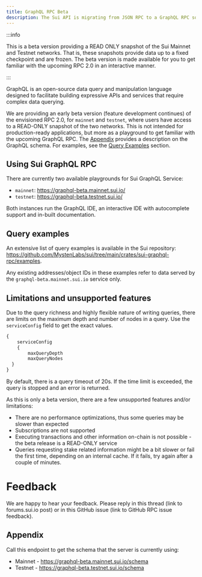 ```yaml
---
title: GraphQL RPC Beta
description: The Sui API is migrating from JSON RPC to a GraphQL RPC soon. A beta version is available to you for testing.
---
```


:::info

This is a beta version providing a READ ONLY snapshot of the Sui Mainnet and Testnet networks. That is, these snapshots provide data up to a fixed checkpoint and are frozen. The beta version is made available for you to get familiar with the upcoming RPC 2.0 in an interactive manner.

:::

GraphQL is an open-source data query and manipulation language designed to facilitate building expressive APIs and services that require complex data querying. 

We are providing an early beta version (feature development continues) of the envisioned RPC 2.0, for `mainnet` and `testnet`, where users have access to a READ-ONLY snapshot of the two networks. This is not intended for production-ready applications, but more as a playground to get familiar with the upcoming GraphQL RPC. The [Appendix](#appendix) provides a description on the GraphQL schema. For examples, see the [Query Examples](#query-examples) section.

## Using Sui GraphQL RPC

There are currently two available playgrounds for Sui GraphQL Service:
- `mainnet`: https://graphql-beta.mainnet.sui.io/
- `testnet`: https://graphql-beta.testnet.sui.io/

Both instances run the GraphQL IDE, an interactive IDE with autocomplete support and in-built documentation.

## Query examples

An extensive list of query examples is available in the Sui repository: https://github.com/MystenLabs/sui/tree/main/crates/sui-graphql-rpc/examples.

Any existing addresses/object IDs in these examples refer to data served by the `graphql-beta.mainnet.sui.io` service only.

## Limitations and unsupported features

Due to the query richness and highly flexible nature of writing queries, there are limits on the maximum depth and number of nodes in a query. Use the `serviceConfig` field to get the exact values. 

```graphql
{
    serviceConfig 
    {
        maxQueryDepth
        maxQueryNodes
  }
}
```

By default, there is a query timeout of 20s. If the time limit is exceeded, the query is stopped and an error is returned.

As this is only a beta version, there are a few unsupported features and/or limitations:
- There are no performance optimizations, thus some queries may be slower than expected
- Subscriptions are not supported
- Executing transactions and other information on-chain is not possible - the beta release is a READ-ONLY service
- Queries requesting stake related information might be a bit slower or fail the first time, depending on an internal cache. If it fails, try again after a couple of minutes.

# Feedback

We are happy to hear your feedback. Please reply in this thread (link to forums.sui.io post) or in this GitHub issue (link to GitHub RPC issue feedback). 

## Appendix

Call this endpoint to get the schema that the server is currently using:

- Mainnet - https://graphql-beta.mainnet.sui.io/schema
- Testnet - https://graphql-beta.testnet.sui.io/schema
